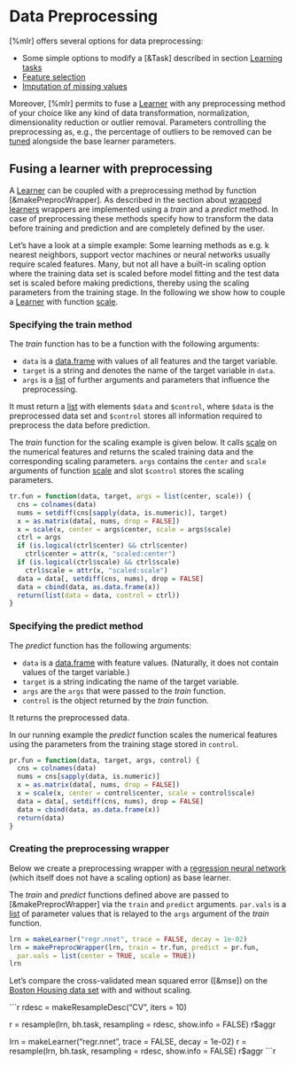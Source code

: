 # Data Preprocessing

[%mlr] offers several options for data preprocessing:

* Some simple options to modify a [&Task] described in section [Learning tasks](task.md)
* [Feature selection](feature_selection.md)
* [Imputation of missing values](impute.md)

Moreover, [%mlr] permits to fuse a [Learner](&makeLearner) with any preprocessing method of
your choice like any kind of data transformation, normalization, dimensionality reduction or
outlier removal.
Parameters controlling the preprocessing as, e.g., the percentage of outliers to be removed
can be [tuned](tune.md) alongside the base learner parameters.


## Fusing a learner with preprocessing

A [Learner](&makeLearner) can be coupled with a preprocessing method by function 
[&makePreprocWrapper].
As described in the section about [wrapped learners](wrapper.md) wrappers are implemented
using a *train* and a *predict* method.
In case of preprocessing these methods specify how to transform the data before training
and prediction and are completely defined by the user.

Let's have a look at a simple example:
Some learning methods as e.g. k nearest neighbors, support vector machines or neural networks
usually require scaled features.
Many, but not all have a built-in scaling option where the training data set is scaled before
model fitting and the test data set is scaled before making predictions, thereby using the
scaling parameters from the training stage.
In the following we show how to couple a [Learner](&makeLearner) with function
[scale](&base::scale).


### Specifying the train method

The *train* function has to be a function with the following arguments:

* ``data`` is a [data.frame](&base::data.frame) with values of all features and
  the target variable.
* ``target`` is a string and denotes the name of the target variable in ``data``.
* ``args`` is a [list](&base::list) of further arguments and parameters that influence the
  preprocessing.

It must return a [list](&base::list) with elements ``$data`` and ``$control``,
where ``$data`` is the preprocessed data set and ``$control`` stores all information required
to preprocess the data before prediction.

The *train* function for the scaling example is given below. It calls [scale](&base::scale) on the
numerical features and returns the scaled training data and the corresponding scaling parameters.
``args`` contains the ``center`` and ``scale`` arguments of function [scale](&base::scale)
and slot ``$control`` stores the scaling parameters.


```r
tr.fun = function(data, target, args = list(center, scale)) {
  cns = colnames(data)
  nums = setdiff(cns[sapply(data, is.numeric)], target)
  x = as.matrix(data[, nums, drop = FALSE])
  x = scale(x, center = args$center, scale = args$scale)
  ctrl = args
  if (is.logical(ctrl$center) && ctrl$center)
    ctrl$center = attr(x, "scaled:center")
  if (is.logical(ctrl$scale) && ctrl$scale)
    ctrl$scale = attr(x, "scaled:scale")
  data = data[, setdiff(cns, nums), drop = FALSE]
  data = cbind(data, as.data.frame(x))
  return(list(data = data, control = ctrl))
}
```


### Specifying the predict method

The *predict* function has the following arguments:

* ``data`` is a [data.frame](&base::data.frame) with feature values.
  (Naturally, it does not contain values of the target variable.)
* ``target`` is a string indicating the name of the target variable.
* ``args`` are the ``args`` that were passed to the *train* function.
* ``control`` is the object returned by the *train* function.

It returns the preprocessed data.

In our running example the *predict* function scales the numerical features using the
parameters from the training stage stored in ``control``.

```r
pr.fun = function(data, target, args, control) {
  cns = colnames(data)
  nums = cns[sapply(data, is.numeric)]
  x = as.matrix(data[, nums, drop = FALSE])
  x = scale(x, center = control$center, scale = control$scale)
  data = data[, setdiff(cns, nums), drop = FALSE]  
  data = cbind(data, as.data.frame(x))
  return(data)
}
```


### Creating the preprocessing wrapper

Below we create a preprocessing wrapper with a [regression neural network](&nnet::nnet) (which
itself does not have a scaling option) as base learner.

The *train* and *predict* functions defined above are passed to [&makePreprocWrapper] via
the ``train`` and ``predict`` arguments.
``par.vals`` is a [list](&base::list) of parameter values that is relayed to the ``args``
argument of the *train* function.

```r
lrn = makeLearner("regr.nnet", trace = FALSE, decay = 1e-02)
lrn = makePreprocWrapper(lrn, train = tr.fun, predict = pr.fun,
  par.vals = list(center = TRUE, scale = TRUE))
lrn
```

Let's compare the cross-validated mean squared error ([&mse]) on the
[Boston Housing data set](&mlbench::BostonHousing) with and without scaling.

```r
rdesc = makeResampleDesc("CV", iters = 10)

r = resample(lrn, bh.task, resampling = rdesc, show.info = FALSE)
r$aggr

lrn = makeLearner("regr.nnet", trace = FALSE, decay = 1e-02)
r = resample(lrn, bh.task, resampling = rdesc, show.info = FALSE)
r$aggr
```r
